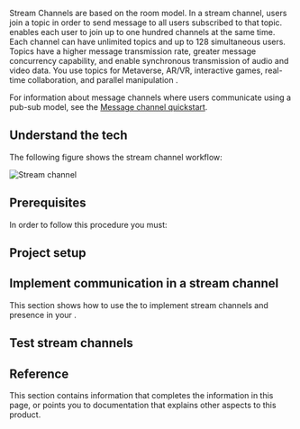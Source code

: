 

Stream Channels are based on the room model. In a stream channel, users join a topic in order to send message to all users subscribed to that topic.  <Vg k="MESS"/> enables each user to join up to one hundred channels at the same time. Each channel can have unlimited topics and up to 128 simultaneous users. Topics have a higher message transmission rate, greater message concurrency capability, and enable synchronous transmission of audio and video data. You use topics for Metaverse, AR/VR, interactive games, real-time collaboration, and parallel manipulation <Vpl k="CLIENT" />.

For information about message channels where users communicate using a pub-sub model, see the [Message channel quickstart](/en/signaling/get-started/get-started-sdk).

## Understand the tech

The following figure shows the stream channel workflow:

![Stream channel](/images/signaling/stream-channel-workflow.svg)

## Prerequisites

In order to follow this procedure you must:

<Prerequisites />

## Project setup

<Setup />

## Implement communication in a stream channel

This section shows how to use the <Vpd k="SDK" /> to implement stream channels and presence in your <Vpl k="CLIENT" />.

<ProjectImplement/>

## Test stream channels

<ProjectTest/>

## Reference

This section contains information that completes the information in this page, or points you to documentation that explains other aspects to this
product.

<Reference/>
